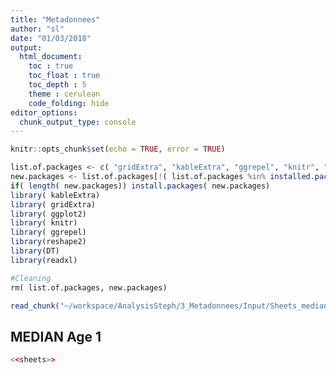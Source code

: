```yaml
---
title: "Metadonnees"
author: "sl"
date: "01/03/2018"
output: 
  html_document:
    toc : true
    toc_float : true
    toc_depth : 5
    theme : cerulean
    code_folding: hide
editor_options: 
  chunk_output_type: console
---
```


```r
knitr::opts_chunk$set(echo = TRUE, error = TRUE)

list.of.packages <- c( "gridExtra", "kableExtra", "ggrepel", "knitr", "DT", "readxl")
new.packages <- list.of.packages[!( list.of.packages %in% installed.packages()[,"Package"])]
if( length( new.packages)) install.packages( new.packages)
library( kableExtra)
library( gridExtra)
library( ggplot2)
library( knitr)
library( ggrepel)
library(reshape2)
library(DT)
library(readxl)

#Cleaning 
rm( list.of.packages, new.packages)
```

```r
read_chunk("~/workspace/AnalysisSteph/3_Metadonnees/Input/Sheets_median_age1.R")
```


## MEDIAN Age 1 

```r
<<sheets>>  
```


